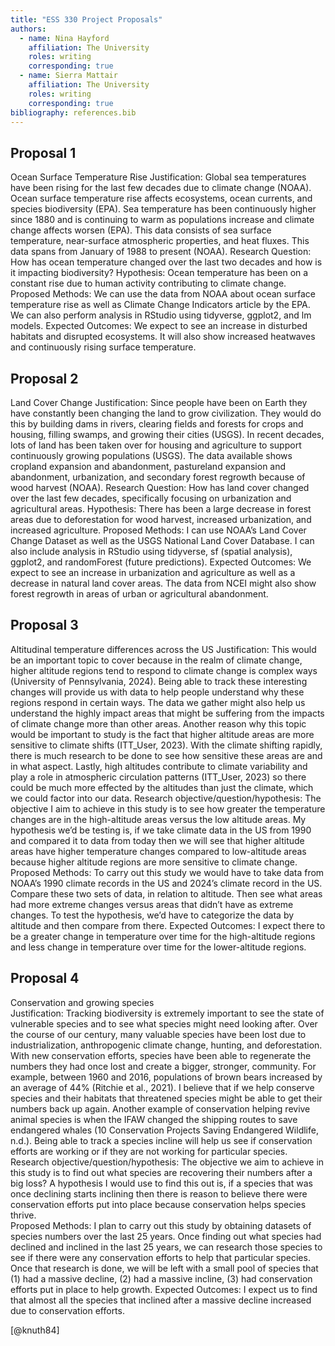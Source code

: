 ```yaml
---
title: "ESS 330 Project Proposals"
authors:
  - name: Nina Hayford
    affiliation: The University
    roles: writing
    corresponding: true
  - name: Sierra Mattair
    affiliation: The University
    roles: writing
    corresponding: true
bibliography: references.bib
---
```


## Proposal 1
  Ocean Surface Temperature Rise
  Justification: Global sea temperatures have been rising for the last few decades due to climate change (NOAA). Ocean surface temperature rise affects ecosystems, ocean currents, and species biodiversity (EPA). Sea temperature has been continuously higher since 1880 and is continuing to warm as populations increase and climate change affects worsen (EPA). This data consists of sea surface temperature, near-surface atmospheric properties, and heat fluxes. This data spans from January of 1988 to present (NOAA). 
  Research Question: How has ocean temperature changed over the last two decades and how is it impacting biodiversity?
  Hypothesis: Ocean temperature has been on a constant rise due to human activity contributing to climate change.
  Proposed Methods: We can use the data from NOAA about ocean surface temperature rise as well as Climate Change Indicators article by the EPA. We can also perform analysis in RStudio using tidyverse, ggplot2, and lm models.
  Expected Outcomes: We expect to see an increase in disturbed habitats and disrupted ecosystems. It will also show increased heatwaves and continuously rising surface temperature.

## Proposal 2
  Land Cover Change
  Justification: Since people have been on Earth they have constantly been changing the land to grow civilization. They would do this by building dams in rivers, clearing fields and forests for crops and housing, filling swamps, and growing their cities (USGS). In recent decades, lots of land has been taken over for housing and agriculture to support continuously growing populations (USGS). The data available shows cropland expansion and abandonment, pastureland expansion and abandonment, urbanization, and secondary forest regrowth because of wood harvest (NOAA).
  Research Question: How has land cover changed over the last few decades, specifically focusing on urbanization and agricultural areas.
  Hypothesis: There has been a large decrease in forest areas due to deforestation for wood harvest, increased urbanization, and increased agriculture.
  Proposed Methods: I can use NOAA’s Land Cover Change Dataset as well as the USGS National Land Cover Database. I can also include analysis in RStudio using tidyverse, sf (spatial analysis), ggplot2, and randomForest (future predictions).
  Expected Outcomes: We expect to see an increase in urbanization and agriculture as well as a decrease in natural land cover areas. The data from NCEI might also show forest regrowth in areas of urban or agricultural abandonment.

## Proposal 3
  Altitudinal temperature differences across the US 
	Justification: This would be an important topic to cover because in the realm of climate change, higher altitude regions tend to respond to climate change is complex ways (University of Pennsylvania, 2024). Being able to track these interesting changes will provide us with data to help people understand why these regions respond in certain ways. The data we gather might also help us understand the highly impact areas that might be suffering from the impacts of climate change more than other areas. Another reason why this topic would be important to study is the fact that higher altitude areas are more sensitive to climate shifts (ITT_User, 2023). With the climate shifting rapidly, there is much research to be done to see how sensitive these areas are and in what aspect. Lastly, high altitudes contribute to climate variability and play a role in atmospheric circulation patterns (ITT_User, 2023) so there could be much more effected by the altitudes than just the climate, which we could factor into our data. 
	Research objective/question/hypothesis: The objective I aim to achieve in this study is to see how greater the temperature changes are in the high-altitude areas versus the low altitude areas. My hypothesis we’d be testing is, if we take climate data in the US from 1990 and compared it to data from today then we will see that higher altitude areas have higher temperature changes compared to low-altitude areas because higher altitude regions are more sensitive to climate change. 
	Proposed Methods: To carry out this study we would have to take data from NOAA’s 1990 climate records in the US and 2024’s climate record in the US. Compare these two sets of data, in relation to altitude. Then see what areas had more extreme changes versus areas that didn’t have as extreme changes. To test the hypothesis, we’d have to categorize the data by altitude and then compare from there.
	Expected Outcomes: I expect there to be a greater change in temperature over time for the high-altitude regions and less change in temperature over time for the lower-altitude regions. 

## Proposal 4
  Conservation and growing species  
	Justification: Tracking biodiversity is extremely important to see the state of vulnerable species and to see what species might need looking after. Over the course of our century, many valuable species have been lost due to industrialization, anthropogenic climate change, hunting, and deforestation. With new conservation efforts, species have been able to regenerate the numbers they had once lost and create a bigger, stronger, community. For example, between 1960 and 2016, populations of brown bears increased by an average of 44% (Ritchie et al., 2021). I believe that if we help conserve species and their habitats that threatened species might be able to get their numbers back up again. Another example of conservation helping revive animal species is when the IFAW changed the shipping routes to save endangered whales (10 Conservation Projects Saving Endangered Wildlife, n.d.). Being able to track a species incline will help us see if conservation efforts are working or if they are not working for particular species. 
  Research objective/question/hypothesis: The objective we aim to achieve in this study is to find out what species are recovering their numbers after a big loss? A hypothesis I would use to find this out is, if a species that was once declining starts inclining then there is reason to believe there were conservation efforts put into place because conservation helps species thrive.  
	Proposed Methods: I plan to carry out this study by obtaining datasets of species numbers over the last 25 years. Once finding out what species had declined and inclined in the last 25 years, we can research those species to see if there were any conservation efforts to help that particular species. Once that research is done, we will be left with a small pool of species that (1) had a massive decline, (2) had a massive incline, (3) had conservation efforts put in place to help growth. 
	Expected Outcomes: I expect us to find that almost all the species that inclined after a massive decline increased due to conservation efforts. 

[@knuth84]